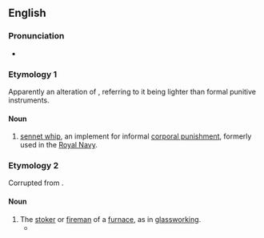 ==English==

===Pronunciation===
* {{IPA|en|/ˈtiːzə(ɹ)/}}

===Etymology 1===
Apparently an alteration of {{m|en|teaser}}, referring to it being lighter than formal punitive instruments.

====Noun====
{{en-noun}}

# [[sennet whip]], an implement for informal [[corporal punishment]], formerly used in the [[Royal Navy]].

===Etymology 2===
Corrupted from {{etyl|fr|en}} {{m|fr|tiser||to feed a fire}}.

====Noun====
{{en-noun}}

# The [[stoker]] or [[fireman]] of a [[furnace]], as in [[glassworking]].
#*{{quote-book|en|1849|Apsley Pellatt|Curiosities of Glass Making|passage=The above four sets of workmen, with a '''teazer''' and lear man, changing every six hours, constitute the complement for one furnace}}